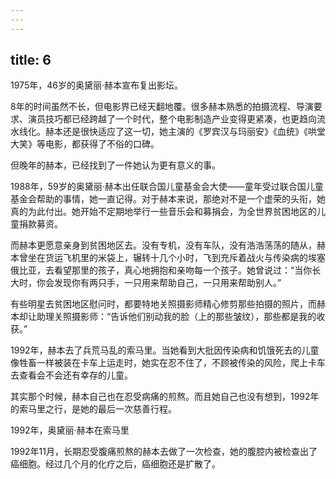 ```yaml
---
---
---
```

title: 6
---



1975年，46岁的奥黛丽·赫本宣布复出影坛。

8年的时间虽然不长，但电影界已经天翻地覆。很多赫本熟悉的拍摄流程、导演要求、演员技巧都已经跨越了一个时代，整个电影制造产业变得更紧凑，也更趋向流水线化。赫本还是很快适应了这一切，她主演的《罗宾汉与玛丽安》《血统》《哄堂大笑》等电影，都获得了不俗的口碑。

但晚年的赫本，已经找到了一件她认为更有意义的事。

1988年，59岁的奥黛丽·赫本出任联合国儿童基金会大使——童年受过联合国儿童基金会帮助的事情，她一直记得。对于赫本来说，那绝对不是一个虚荣的头衔，她真的为此付出。她开始不定期地举行一些音乐会和募捐会，为全世界贫困地区的儿童捐款募资。

而赫本更愿意亲身到贫困地区去。没有专机，没有车队，没有浩浩荡荡的随从，赫本曾坐在货运飞机里的米袋上，辗转十几个小时，飞到充斥着战火与传染病的埃塞俄比亚，去看望那里的孩子，真心地拥抱和亲吻每一个孩子。她曾说过：“当你长大时，你会发现你有两只手，一只用来帮助自己，一只用来帮助别人。”

有些明星去贫困地区慰问时，都要特地关照摄影师精心修剪那些拍摄的照片，而赫本却让助理关照摄影师：“告诉他们别动我的脸（上的那些皱纹），那些都是我的收获。”

1992年，赫本去了兵荒马乱的索马里。当她看到大批因传染病和饥饿死去的儿童像牲畜一样被装在卡车上运走时，她实在忍不住了，不顾被传染的风险，爬上卡车去查看会不会还有幸存的儿童。

其实那个时候，赫本自己也在忍受病痛的煎熬。而且她自己也没有想到，1992年的索马里之行，是她的最后一次慈善行程。

1992年，奥黛丽·赫本在索马里



1992年11月，长期忍受腹痛煎熬的赫本去做了一次检查，她的腹腔内被检查出了癌细胞。经过几个月的化疗之后，癌细胞还是扩散了。